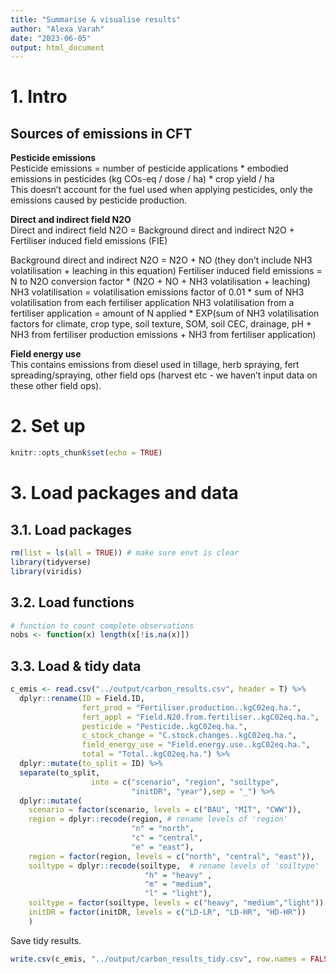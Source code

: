 ```yaml
---
title: "Summarise & visualise results"
author: "Alexa Varah"
date: "2023-06-05"
output: html_document
---
```



# 1. Intro

## Sources of emissions in CFT

**Pesticide emissions**  
Pesticide emissions = number of pesticide applications * embodied emissions in pesticides (kg COs-eq / dose / ha) * crop yield / ha  
This doesn't account for the fuel used when applying pesticides, only the emissions caused by pesticide production.  

**Direct and indirect field N2O**  
Direct and indirect field N2O = Background direct and indirect N2O + Fertiliser induced field emissions (FIE)  

Background direct and indirect N2O = N2O + NO (they don't include NH3 volatilisation + leaching in this equation)
Fertiliser induced field emissions = N to N2O conversion factor * (N2O + NO + NH3 volatilisation + leaching)
NH3 volatilisation = volatilisation emissions factor of 0.01 * 
                      sum of NH3 volatilisation from each fertiliser application
NH3 volatilisation from a fertiliser application = amount of N applied * 
      EXP(sum of NH3 volatilisation factors for climate, crop type, soil texture, SOM, soil CEC, drainage, pH + 
              NH3 from fertiliser production emissions + 
                NH3 from fertiliser application)
              
**Field energy use**  
This contains emissions from diesel used in tillage, herb spraying, fert spreading/spraying, other field ops (harvest etc - we haven't input data on these other field ops).


# 2. Set up

```r
knitr::opts_chunk$set(echo = TRUE)
```


# 3. Load packages and data
## 3.1. Load packages
```r
rm(list = ls(all = TRUE)) # make sure envt is clear
library(tidyverse)
library(viridis)
```

## 3.2. Load functions
```r
# function to count complete observations
nobs <- function(x) length(x[!is.na(x)])
```

## 3.3. Load & tidy data
```r
c_emis <- read.csv("../output/carbon_results.csv", header = T) %>% 
  dplyr::rename(ID = Field.ID,
                fert_prod = "Fertiliser.production..kgC02eq.ha.",
                fert_appl = "Field.N20.from.fertiliser..kgC02eq.ha.",
                pesticide = "Pesticide..kgC02eq.ha.",
                c_stock_change = "C.stock.changes..kgC02eq.ha.",
                field_energy_use = "Field.energy.use..kgC02eq.ha.",
                total = "Total..kgC02eq.ha.") %>%
  dplyr::mutate(to_split = ID) %>% 
  separate(to_split, 
                  into = c("scenario", "region", "soiltype",
                           "initDR", "year"),sep = "_") %>% 
  dplyr::mutate(
    scenario = factor(scenario, levels = c("BAU", "MIT", "CWW")),
    region = dplyr::recode(region, # rename levels of 'region'
                           "n" = "north",
                           "c" = "central",
                           "e" = "east"),
    region = factor(region, levels = c("north", "central", "east")),
    soiltype = dplyr::recode(soiltype,  # rename levels of 'soiltype'
                              "h" = "heavy" ,
                              "m" = "medium",
                              "l" = "light"),
    soiltype = factor(soiltype, levels = c("heavy", "medium","light")),
    initDR = factor(initDR, levels = c("LD-LR", "LD-HR", "HD-HR"))
    )
```

Save tidy results.
```r
write.csv(c_emis, "../output/carbon_results_tidy.csv", row.names = FALSE)
```


